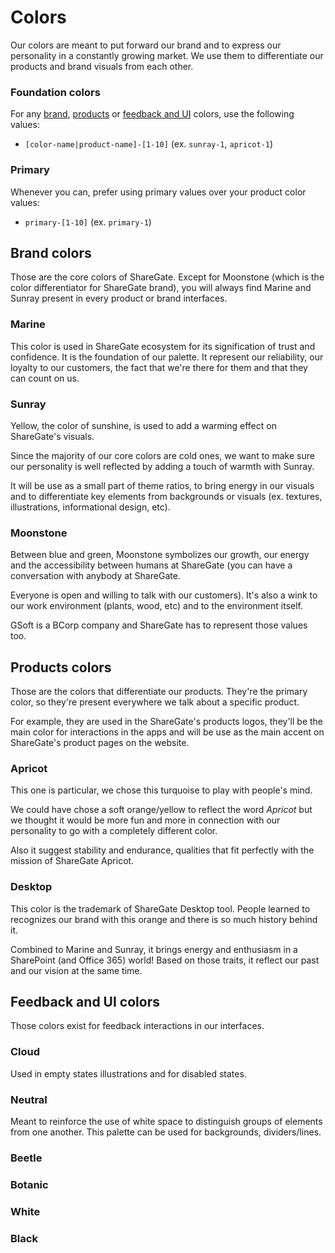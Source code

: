 
<Meta
    title="Materials/Colors"
    id="colors"
/>

# Colors

<Tagline>Our colors are meant to put forward our brand and to express our personality in a constantly growing market. We use them to differentiate our products and brand visuals from each other.</Tagline>

### Foundation colors

For any [brand](#brand-colors), [products](#products-colors) or [feedback and UI](#feedback-and-ui-colors) colors, use the following values:

- `[color-name|product-name]-[1-10]` (ex. `sunray-1`, `apricot-1`)

### Primary

Whenever you can, prefer using primary values over your product color values:

- `primary-[1-10]` (ex. `primary-1`)

## Brand colors

Those are the core colors of ShareGate. Except for Moonstone (which is the color differentiator for ShareGate brand), you will always find Marine and Sunray present in every product or brand interfaces.

### Marine

This color is used in ShareGate ecosystem for its signification of trust and confidence. It is the foundation of our palette. It represent our reliability, our loyalty to our customers, the fact that we're there for them and that they can count on us.

<ThemeProvider theme={ApricotTheme} colorScheme="light">
    <ColorTable
        colors={[
            { shade: "1", value: "marine-1", variable: "--o-ui-marine-1", color: ApricotTheme.colors.common.marine[0] },
            { shade: "2", value: "marine-2", variable: "--o-ui-marine-2", color: ApricotTheme.colors.common.marine[1] },
            { shade: "3", value: "marine-3", variable: "--o-ui-marine-3", color: ApricotTheme.colors.common.marine[2] },
            { shade: "4", value: "marine-4", variable: "--o-ui-marine-4", color: ApricotTheme.colors.common.marine[3] },
            { shade: "5", value: "marine-5", variable: "--o-ui-marine-5", color: ApricotTheme.colors.common.marine[4] },
            { shade: "6", value: "marine-6", variable: "--o-ui-marine-6", color: ApricotTheme.colors.common.marine[5] },
            { shade: "7", value: "marine-7", variable: "--o-ui-marine-7", color: ApricotTheme.colors.common.marine[6] },
            { shade: "8", value: "marine-8", variable: "--o-ui-marine-8", color: ApricotTheme.colors.common.marine[7] },
            { shade: "9", value: "marine-9", variable: "--o-ui-marine-9", color: ApricotTheme.colors.common.marine[8] },
            { shade: "10", value: "marine-10", variable: "--o-ui-marine-10", color: ApricotTheme.colors.common.marine[9] }
        ]}
    />
</ThemeProvider>

### Sunray

Yellow, the color of sunshine, is used to add a warming effect on ShareGate's visuals.

Since the majority of our core colors are cold ones, we want to make sure our personality is well reflected by adding a touch of warmth with Sunray.

It will be use as a small part of theme ratios, to bring energy in our visuals and to differentiate key elements from backgrounds or visuals (ex. textures, illustrations, informational design, etc).

<ThemeProvider theme={ApricotTheme} colorScheme="light">
    <ColorTable
        colors={[
            { shade: "1", value: "sunray-1", variable: "--o-ui-sunray-1", color: ApricotTheme.colors.common.sunray[0] },
            { shade: "2", value: "sunray-2", variable: "--o-ui-sunray-2", color: ApricotTheme.colors.common.sunray[1] },
            { shade: "3", value: "sunray-3", variable: "--o-ui-sunray-3", color: ApricotTheme.colors.common.sunray[2] },
            { shade: "4", value: "sunray-4", variable: "--o-ui-sunray-4", color: ApricotTheme.colors.common.sunray[3] },
            { shade: "5", value: "sunray-5", variable: "--o-ui-sunray-5", color: ApricotTheme.colors.common.sunray[4] },
            { shade: "6", value: "sunray-6", variable: "--o-ui-sunray-6", color: ApricotTheme.colors.common.sunray[5] },
            { shade: "7", value: "sunray-7", variable: "--o-ui-sunray-7", color: ApricotTheme.colors.common.sunray[6] },
            { shade: "8", value: "sunray-8", variable: "--o-ui-sunray-8", color: ApricotTheme.colors.common.sunray[7] },
            { shade: "9", value: "sunray-9", variable: "--o-ui-sunray-9", color: ApricotTheme.colors.common.sunray[8] },
            { shade: "10", value: "sunray-10", variable: "--o-ui-sunray-10", color: ApricotTheme.colors.common.sunray[9] }
        ]}
    />
</ThemeProvider>

### Moonstone

Between blue and green, Moonstone symbolizes our growth, our energy and the accessibility between humans at ShareGate (you can have a conversation with anybody at ShareGate.

Everyone is open and willing to talk with our customers). It's also a wink to our work environment (plants, wood, etc) and to the environment itself.

GSoft is a BCorp company and ShareGate has to represent those values too.

<ThemeProvider theme={ApricotTheme} colorScheme="light">
    <ColorTable
        colors={[
            { shade: "1", value: "moonstone-1", variable: "--o-ui-moonstone-1", color: ApricotTheme.colors.common.moonstone[0] },
            { shade: "2", value: "moonstone-2", variable: "--o-ui-moonstone-2", color: ApricotTheme.colors.common.moonstone[1] },
            { shade: "3", value: "moonstone-3", variable: "--o-ui-moonstone-3", color: ApricotTheme.colors.common.moonstone[2] },
            { shade: "4", value: "moonstone-4", variable: "--o-ui-moonstone-4", color: ApricotTheme.colors.common.moonstone[3] },
            { shade: "5", value: "moonstone-5", variable: "--o-ui-moonstone-5", color: ApricotTheme.colors.common.moonstone[4] },
            { shade: "6", value: "moonstone-6", variable: "--o-ui-moonstone-6", color: ApricotTheme.colors.common.moonstone[5] },
            { shade: "7", value: "moonstone-7", variable: "--o-ui-moonstone-7", color: ApricotTheme.colors.common.moonstone[6] },
            { shade: "8", value: "moonstone-8", variable: "--o-ui-moonstone-8", color: ApricotTheme.colors.common.moonstone[7] },
            { shade: "9", value: "moonstone-9", variable: "--o-ui-moonstone-9", color: ApricotTheme.colors.common.moonstone[8] },
            { shade: "10", value: "moonstone-10", variable: "--o-ui-moonstone-10", color: ApricotTheme.colors.common.moonstone[9] }
        ]}
    />
</ThemeProvider>

## Products colors

Those are the colors that differentiate our products. They're the primary color, so they're present everywhere we talk about a specific product.

For example, they are used in the ShareGate's products logos, they'll be the main color for interactions in the apps and will be use as the main accent on ShareGate's product pages on the website.

### Apricot

This one is particular, we chose this turquoise to play with people's mind.

We could have chose a soft orange/yellow to reflect the word *Apricot* but we thought it would be more fun and more in connection with our personality to go with a completely different color.

Also it suggest stability and endurance, qualities that fit perfectly with the mission of ShareGate Apricot.

<ThemeProvider theme={ApricotTheme} colorScheme="light">
    <ColorTable
        colors={[
            { shade: "1", value: "primary-1", variable: "--o-ui-primary-1", color: ApricotTheme.colors.common.primary[0] },
            { shade: "2", value: "primary-2", variable: "--o-ui-primary-2", color: ApricotTheme.colors.common.primary[1] },
            { shade: "3", value: "primary-3", variable: "--o-ui-primary-3", color: ApricotTheme.colors.common.primary[2] },
            { shade: "4", value: "primary-4", variable: "--o-ui-primary-4", color: ApricotTheme.colors.common.primary[3] },
            { shade: "5", value: "primary-5", variable: "--o-ui-primary-5", color: ApricotTheme.colors.common.primary[4] },
            { shade: "6", value: "primary-6", variable: "--o-ui-primary-6", color: ApricotTheme.colors.common.primary[5] },
            { shade: "7", value: "primary-7", variable: "--o-ui-primary-7", color: ApricotTheme.colors.common.primary[6] },
            { shade: "8", value: "primary-8", variable: "--o-ui-primary-8", color: ApricotTheme.colors.common.primary[7] },
            { shade: "9", value: "primary-9", variable: "--o-ui-primary-9", color: ApricotTheme.colors.common.primary[8] },
            { shade: "10", value: "primary-10", variable: "--o-ui-primary-10", color: ApricotTheme.colors.common.primary[9] }
        ]}
    />
</ThemeProvider>

### Desktop

This color is the trademark of ShareGate Desktop tool. People learned to recognizes our brand with this orange and there is so much history behind it.

Combined to Marine and Sunray, it brings energy and enthusiasm in a SharePoint (and Office 365) world! Based on those traits, it reflect our past and our vision at the same time.

<ThemeProvider theme={DesktopTheme} colorScheme="light">
    <ColorTable
        colors={[
            { shade: "1", value: "primary-1", variable: "--o-ui-primary-1", color: DesktopTheme.colors.common.primary[0] },
            { shade: "2", value: "primary-2", variable: "--o-ui-primary-2", color: DesktopTheme.colors.common.primary[1] },
            { shade: "3", value: "primary-3", variable: "--o-ui-primary-3", color: DesktopTheme.colors.common.primary[2] },
            { shade: "4", value: "primary-4", variable: "--o-ui-primary-4", color: DesktopTheme.colors.common.primary[3] },
            { shade: "5", value: "primary-5", variable: "--o-ui-primary-5", color: DesktopTheme.colors.common.primary[4] },
            { shade: "6", value: "primary-6", variable: "--o-ui-primary-6", color: DesktopTheme.colors.common.primary[5] },
            { shade: "7", value: "primary-7", variable: "--o-ui-primary-7", color: DesktopTheme.colors.common.primary[6] },
            { shade: "8", value: "primary-8", variable: "--o-ui-primary-8", color: DesktopTheme.colors.common.primary[7] },
            { shade: "9", value: "primary-9", variable: "--o-ui-primary-9", color: DesktopTheme.colors.common.primary[8] },
            { shade: "10", value: "primary-10", variable: "--o-ui-primary-10", color: DesktopTheme.colors.common.primary[9] }
        ]}
    />
</ThemeProvider>

## Feedback and UI colors

Those colors exist for feedback interactions in our interfaces.

### Cloud

Used in empty states illustrations and for disabled states.

<ThemeProvider theme={ApricotTheme} colorScheme="light">
    <ColorTable
        colors={[
            { shade: "1", value: "cloud-1", variable: "--o-ui-cloud-1", color: ApricotTheme.colors.common.cloud[0] },
            { shade: "2", value: "cloud-2", variable: "--o-ui-cloud-2", color: ApricotTheme.colors.common.cloud[1] },
            { shade: "3", value: "cloud-3", variable: "--o-ui-cloud-3", color: ApricotTheme.colors.common.cloud[2] },
            { shade: "4", value: "cloud-4", variable: "--o-ui-cloud-4", color: ApricotTheme.colors.common.cloud[3] },
            { shade: "5", value: "cloud-5", variable: "--o-ui-cloud-5", color: ApricotTheme.colors.common.cloud[4] },
            { shade: "6", value: "cloud-6", variable: "--o-ui-cloud-6", color: ApricotTheme.colors.common.cloud[5] },
            { shade: "7", value: "cloud-7", variable: "--o-ui-cloud-7", color: ApricotTheme.colors.common.cloud[6] },
            { shade: "8", value: "cloud-8", variable: "--o-ui-cloud-8", color: ApricotTheme.colors.common.cloud[7] },
            { shade: "9", value: "cloud-9", variable: "--o-ui-cloud-9", color: ApricotTheme.colors.common.cloud[8] },
            { shade: "10", value: "cloud-10", variable: "--o-ui-cloud-10", color: ApricotTheme.colors.common.cloud[9] }
        ]}
    />
</ThemeProvider>

### Neutral

Meant to reinforce the use of white space to distinguish groups of elements from one another. This palette can be used for backgrounds, dividers/lines.

<ThemeProvider theme={ApricotTheme} colorScheme="light">
    <ColorTable
        colors={[
            { shade: "1", value: "neutral-1", variable: "--o-ui-neutral-1", color: ApricotTheme.colors.common.neutral[0] },
            { shade: "2", value: "neutral-2", variable: "--o-ui-neutral-2", color: ApricotTheme.colors.common.neutral[1] },
            { shade: "3", value: "neutral-3", variable: "--o-ui-neutral-3", color: ApricotTheme.colors.common.neutral[2] },
            { shade: "4", value: "neutral-4", variable: "--o-ui-neutral-4", color: ApricotTheme.colors.common.neutral[3] },
            { shade: "5", value: "neutral-5", variable: "--o-ui-neutral-5", color: ApricotTheme.colors.common.neutral[4] },
            { shade: "6", value: "neutral-6", variable: "--o-ui-neutral-6", color: ApricotTheme.colors.common.neutral[5] },
            { shade: "7", value: "neutral-7", variable: "--o-ui-neutral-7", color: ApricotTheme.colors.common.neutral[6] },
            { shade: "8", value: "neutral-8", variable: "--o-ui-neutral-8", color: ApricotTheme.colors.common.neutral[7] },
            { shade: "9", value: "neutral-9", variable: "--o-ui-neutral-9", color: ApricotTheme.colors.common.neutral[8] },
            { shade: "10", value: "neutral-10", variable: "--o-ui-neutral-10", color: ApricotTheme.colors.common.neutral[9] }
        ]}
    />
</ThemeProvider>

### Beetle

<ThemeProvider theme={ApricotTheme} colorScheme="light">
    <ColorTable
        colors={[
            { shade: "1", value: "beetle-1", variable: "--o-ui-beetle-1", color: ApricotTheme.colors.common.beetle[0] },
            { shade: "2", value: "beetle-2", variable: "--o-ui-beetle-2", color: ApricotTheme.colors.common.beetle[1] },
            { shade: "3", value: "beetle-3", variable: "--o-ui-beetle-3", color: ApricotTheme.colors.common.beetle[2] },
            { shade: "4", value: "beetle-4", variable: "--o-ui-beetle-4", color: ApricotTheme.colors.common.beetle[3] },
            { shade: "5", value: "beetle-5", variable: "--o-ui-beetle-5", color: ApricotTheme.colors.common.beetle[4] },
            { shade: "6", value: "beetle-6", variable: "--o-ui-beetle-6", color: ApricotTheme.colors.common.beetle[5] },
            { shade: "7", value: "beetle-7", variable: "--o-ui-beetle-7", color: ApricotTheme.colors.common.beetle[6] },
            { shade: "8", value: "beetle-8", variable: "--o-ui-beetle-8", color: ApricotTheme.colors.common.beetle[7] },
            { shade: "9", value: "beetle-9", variable: "--o-ui-beetle-9", color: ApricotTheme.colors.common.beetle[8] },
            { shade: "10", value: "beetle-10", variable: "--o-ui-beetle-10", color: ApricotTheme.colors.common.beetle[9] }
        ]}
    />
</ThemeProvider>

### Botanic

<ThemeProvider theme={ApricotTheme} colorScheme="light">
    <ColorTable
        colors={[
            { shade: "1", value: "botanic-1", variable: "--o-ui-botanic-1", color: ApricotTheme.colors.common.botanic[0] },
            { shade: "2", value: "botanic-2", variable: "--o-ui-botanic-2", color: ApricotTheme.colors.common.botanic[1] },
            { shade: "3", value: "botanic-3", variable: "--o-ui-botanic-3", color: ApricotTheme.colors.common.botanic[2] },
            { shade: "4", value: "botanic-4", variable: "--o-ui-botanic-4", color: ApricotTheme.colors.common.botanic[3] },
            { shade: "5", value: "botanic-5", variable: "--o-ui-botanic-5", color: ApricotTheme.colors.common.botanic[4] },
            { shade: "6", value: "botanic-6", variable: "--o-ui-botanic-6", color: ApricotTheme.colors.common.botanic[5] },
            { shade: "7", value: "botanic-7", variable: "--o-ui-botanic-7", color: ApricotTheme.colors.common.botanic[6] },
            { shade: "8", value: "botanic-8", variable: "--o-ui-botanic-8", color: ApricotTheme.colors.common.botanic[7] },
            { shade: "9", value: "botanic-9", variable: "--o-ui-botanic-9", color: ApricotTheme.colors.common.botanic[8] },
            { shade: "10", value: "botanic-10", variable: "--o-ui-botanic-10", color: ApricotTheme.colors.common.botanic[9] }
        ]}
    />
</ThemeProvider>

### White

<ThemeProvider theme={ApricotTheme} colorScheme="light">
    <ColorTable
        colors={[
            { shade: "-", value: "white", variable: "--o-ui-white", color: ApricotTheme.colors.common.white }
        ]}
    />
</ThemeProvider>

### Black

<ThemeProvider theme={ApricotTheme} colorScheme="light">
    <ColorTable
        colors={[
            { shade: "-", value: "black", variable: "--o-ui-black", color: ApricotTheme.colors.common.black }
        ]}
    />
</ThemeProvider>
